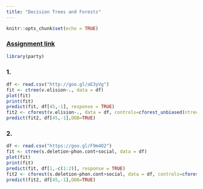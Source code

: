 ```yaml
---
title: "Decision Trees and Forests"
---
```


```r
knitr::opts_chunk$set(echo = TRUE)
```

### [Assignment link](https://goo.gl/FsdBEF)

```r
library(party)
```

### 1.
```r
df <- read.csv("http://goo.gl/aE3yVg")
fit <- ctree(v.elision~., data = df)
plot(fit)
print(fit)
predict(fit, df[45,-1], response = TRUE)
fit2 <- cforest(v.elision~., data = df, controls=cforest_unbiased(ntree=1000, mtry=2))
predict(fit2, df[45,-1],OOB=TRUE)
```


### 2.
```r
df <- read.csv("https://goo.gl/F9m4O2")
fit <- ctree(s.deletion~phon.cont+social, data = df)
plot(fit)
print(fit)
predict(fit, df[1,-c(1:2)], response = TRUE)
fit2 <- cforest(s.deletion~phon.cont+social, data = df, controls=cforest_unbiased(ntree=100, mtry=2))
predict(fit2, df[45,-1],OOB=TRUE)

```


